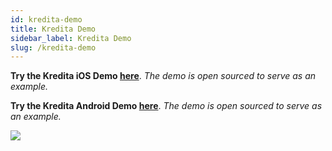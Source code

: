 ```yaml
---
id: kredita-demo
title: Kredita Demo
sidebar_label: Kredita Demo
slug: /kredita-demo
---
```


**Try the Kredita iOS Demo [here](https://github.com/UnumID/Kredita-iOS)**. *The demo is open sourced to serve as an example.*

**Try the Kredita Android Demo [here](https://github.com/UnumID/UnumIDWebWallet-android)**. *The demo is open sourced to serve as an example.*

![](/img/kredita-ios.png)
